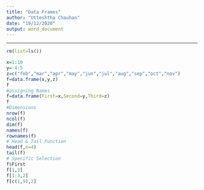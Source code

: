 ---
title: "Data Frames"
author: "Utteshtha Chauhan"
date: "19/12/2020"
output: word_document
---
---
```{r}
rm(list=ls())
```
```{r}
x=1:10
y=-4:5
z=c("feb","mar","apr","may","jun","jul","aug","sep","oct","nov")
f=data.frame(x,y,z)
f
#assigning Names
f=data.frame(First=x,Second=y,Third=z)
f
#Dimensions
nrow(f)
ncol(f)
dim(f)
names(f)
rownames(f)
# Head & Tail Function
head(f,n=4)
tail(f)
# Specific Selection
f$First
f[1,3]
f[1:3,2]
f[c(1,9),2]
```